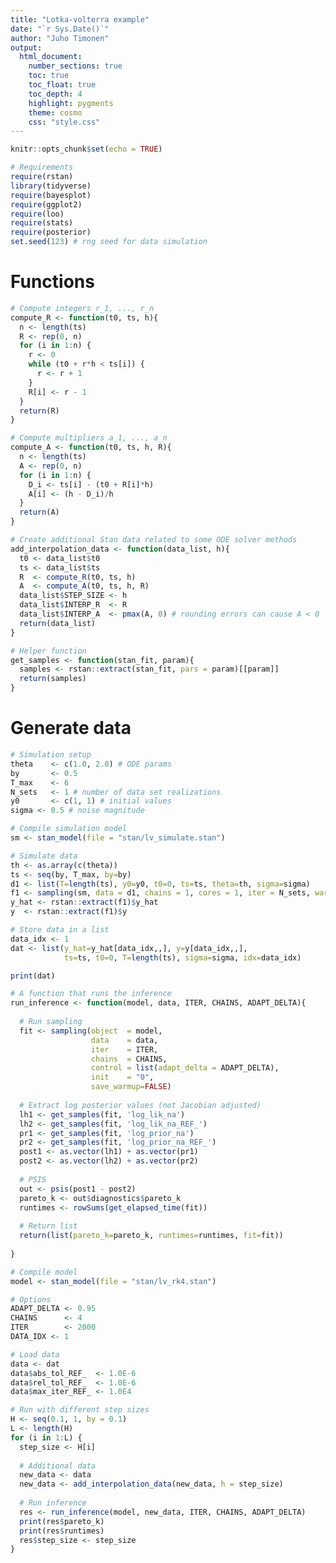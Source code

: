 ```yaml
---
title: "Lotka-volterra example"
date: "`r Sys.Date()`"
author: "Juho Timonen"
output:
  html_document:
    number_sections: true
    toc: true
    toc_float: true
    toc_depth: 4
    highlight: pygments
    theme: cosmo
    css: "style.css"
---
```


```r
knitr::opts_chunk$set(echo = TRUE)
```

```r
# Requirements
require(rstan)
library(tidyverse)
require(bayesplot)
require(ggplot2)
require(loo)
require(stats)
require(posterior)
set.seed(123) # rng seed for data simulation
```

# Functions

```r

# Compute integers r_1, ..., r_n
compute_R <- function(t0, ts, h){
  n <- length(ts)
  R <- rep(0, n)
  for (i in 1:n) {
    r <- 0
    while (t0 + r*h < ts[i]) {
      r <- r + 1
    }
    R[i] <- r - 1
  }
  return(R)
}

# Compute multipliers a_1, ..., a_n
compute_A <- function(t0, ts, h, R){
  n <- length(ts)
  A <- rep(0, n)
  for (i in 1:n) {
    D_i <- ts[i] - (t0 + R[i]*h)
    A[i] <- (h - D_i)/h
  }
  return(A)
}

# Create additional Stan data related to some ODE solver methods
add_interpolation_data <- function(data_list, h){
  t0 <- data_list$t0
  ts <- data_list$ts
  R  <- compute_R(t0, ts, h)
  A  <- compute_A(t0, ts, h, R)
  data_list$STEP_SIZE <- h
  data_list$INTERP_R  <- R
  data_list$INTERP_A  <- pmax(A, 0) # rounding errors can cause A < 0
  return(data_list)
}

# Helper function
get_samples <- function(stan_fit, param){
  samples <- rstan::extract(stan_fit, pars = param)[[param]]
  return(samples)
}
```

# Generate data

```r
# Simulation setup
theta    <- c(1.0, 2.0) # ODE params
by       <- 0.5
T_max    <- 6
N_sets   <- 1 # number of data set realizations
y0       <- c(1, 1) # initial values
sigma <- 0.5 # noise magnitude

# Compile simulation model
sm <- stan_model(file = "stan/lv_simulate.stan")

# Simulate data
th <- as.array(c(theta))
ts <- seq(by, T_max, by=by)
d1 <- list(T=length(ts), y0=y0, t0=0, ts=ts, theta=th, sigma=sigma)
f1 <- sampling(sm, data = d1, chains = 1, cores = 1, iter = N_sets, warmup=0, algorithm="Fixed_param")
y_hat <- rstan::extract(f1)$y_hat
y  <- rstan::extract(f1)$y

# Store data in a list
data_idx <- 1
dat <- list(y_hat=y_hat[data_idx,,], y=y[data_idx,,], 
            ts=ts, t0=0, T=length(ts), sigma=sigma, idx=data_idx)

```

```r
print(dat)
```

```r
# A function that runs the inference
run_inference <- function(model, data, ITER, CHAINS, ADAPT_DELTA){
  
  # Run sampling
  fit <- sampling(object  = model,
                  data    = data,
                  iter    = ITER,
                  chains  = CHAINS,
                  control = list(adapt_delta = ADAPT_DELTA),
                  init    = "0",
                  save_warmup=FALSE)
  
  # Extract log posterior values (not Jacobian adjusted)
  lh1 <- get_samples(fit, 'log_lik_na')
  lh2 <- get_samples(fit, 'log_lik_na_REF_')
  pr1 <- get_samples(fit, 'log_prior_na')
  pr2 <- get_samples(fit, 'log_prior_na_REF_')
  post1 <- as.vector(lh1) + as.vector(pr1)
  post2 <- as.vector(lh2) + as.vector(pr2)
  
  # PSIS
  out <- psis(post1 - post2)
  pareto_k <- out$diagnostics$pareto_k
  runtimes <- rowSums(get_elapsed_time(fit))
  
  # Return list
  return(list(pareto_k=pareto_k, runtimes=runtimes, fit=fit))
  
}
```


```r
# Compile model
model <- stan_model(file = "stan/lv_rk4.stan")

# Options
ADAPT_DELTA <- 0.95
CHAINS      <- 4
ITER        <- 2000
DATA_IDX <- 1

# Load data
data <- dat
data$abs_tol_REF_  <- 1.0E-6
data$rel_tol_REF_  <- 1.0E-6
data$max_iter_REF_ <- 1.0E4

# Run with different step sizes
H <- seq(0.1, 1, by = 0.1)
L <- length(H)
for (i in 1:L) {
  step_size <- H[i]
  
  # Additional data
  new_data <- data
  new_data <- add_interpolation_data(new_data, h = step_size)
  
  # Run inference
  res <- run_inference(model, new_data, ITER, CHAINS, ADAPT_DELTA)
  print(res$pareto_k)
  print(res$runtimes)
  res$step_size <- step_size
}

```
